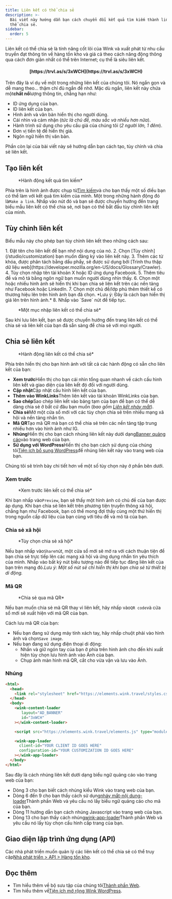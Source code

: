 ```yaml
---
title: Liên kết có thể chia sẻ
description: >-
  Bài viết này hướng dẫn bạn cách chuyển đổi kết quả tìm kiếm thành liên kết có
  thể chia sẻ.
sidebar:
  order: 5
---
```


Liên kết có thể chia sẻ là tính năng cốt lõi của Wink và xuất phát từ nhu cầu truyền đạt thông tin về hàng tồn kho và giá cả theo cách năng động thông qua cách đơn giản nhất có thể trên Internet; cụ thể là siêu liên kết.

<h4 align="center">[https://trvl.as/s/3xWCH](https://trvl.as/s/3xWCH)</h4>


Trên đây là ví dụ về một trong những liên kết của chúng tôi. Nó ngắn gọn và dễ mang theo... thậm chí đủ ngắn để nhớ. Mặc dù ngắn, liên kết này chứa một**chất nổ**lượng thông tin, chẳng hạn như:

* ID ứng dụng của bạn.
* ID liên kết của bạn.
* Hình ảnh và văn bản hiển thị cho người dùng.
* Cái nhìn và cảm nhận (*tức là chủ đề, màu sắc và nhiều hơn nữa*).
* Hành trình sử dụng cho yêu cầu giá của chúng tôi (*2 người lớn, 1 đêm*).
* Đơn vị tiền tệ để hiển thị giá.
* Ngôn ngữ hiển thị văn bản.

Phần còn lại của bài viết này sẽ hướng dẫn bạn cách tạo, tùy chỉnh và chia sẻ liên kết.

## Tạo liên kết

<figure>
  <CloudinaryImage width="350" height="238" resize="scale" quality="best" alt="Hành động" src="academy/inventory-actions" errorImage="noimage_opaque_nyrtl0.png" />

  <figcaption>*Hành động kết quả tìm kiếm*</figcaption>
</figure>


Phía trên là hình ảnh được chụp từ[Tìm kiếm](/studio/search)và cho bạn thấy một số điều bạn có thể làm với kết quả tìm kiếm của mình. Một trong những hành động đó là`Make a link`.
Nhấp vào nút đó và bạn sẽ được chuyển hướng đến trang biểu mẫu liên kết có thể chia sẻ, nơi bạn có thể bắt đầu tùy chỉnh liên kết của mình.

## Tùy chỉnh liên kết

Biểu mẫu này cho phép bạn tùy chỉnh liên kết theo những cách sau:

<Steps>
  1. Đặt tên cho liên kết để bạn nhớ nội dung của nó.
  2. Chọn [Tùy chỉnh](/studio/customization) bạn muốn đăng ký vào liên kết này.
  3. Thêm các từ khóa, được phân tách bằng dấu phẩy, sẽ được sử dụng bởi [Trình thu thập dữ liệu web](https://developer.mozilla.org/en-US/docs/Glossary/Crawler).
  4. Tùy chọn nhập tên tài khoản X hoặc ID ứng dụng Facebook.
  5. Thêm tiêu đề và mô tả bằng ngôn ngữ bạn muốn người dùng nhìn thấy.
  6. Chọn một hoặc nhiều hình ảnh sẽ hiển thị khi bạn chia sẻ liên kết trên các nền tảng như Facebook hoặc LinkedIn.
  7. Chọn một chủ đề/lớp phủ thêm thiết kế có thương hiệu lên trên hình ảnh bạn đã chọn. *Lưu ý: Đây là cách bạn hiển thị giá lên trên hình ảnh.*
  8. Nhấp vào `Save` nút để tiếp tục.
</Steps>


<figure>
  <CloudinaryImage width="350" height="641" resize="scale" quality="best" alt="Liên kết có thể chia sẻ" src="academy/shareable-link" errorImage="noimage_opaque_nyrtl0.png" />

  <figcaption>*Một mục nhập liên kết có thể chia sẻ*</figcaption>
</figure>


Sau khi lưu liên kết, bạn sẽ được chuyển hướng đến trang liên kết có thể chia sẻ và liên kết của bạn đã sẵn sàng để chia sẻ với mọi người.

## Chia sẻ liên kết

<figure>
  <CloudinaryImage width="350" height="641" resize="scale" quality="best" alt="Hành động" src="academy/shareable-link-actions" errorImage="noimage_opaque_nyrtl0.png" />

  <figcaption>*Hành động liên kết có thể chia sẻ*</figcaption>
</figure>


Phía trên hiển thị cho bạn hình ảnh với tất cả các hành động có sẵn cho liên kết của bạn:

* **Xem trước**Hiển thị cho bạn cái nhìn tổng quan nhanh về cách cấu hình liên kết và giao diện của liên kết đó đối với người dùng.
* **Cập nhật**Cập nhật cấu hình liên kết của bạn.
* **Thêm vào WinkLinks**Thêm liên kết vào tài khoản WinkLinks của bạn.
* **Sao chép**Sao chép liên kết vào bảng tạm của bạn để bạn có thể dễ dàng chia sẻ ở bất cứ đâu bạn muốn (*bao gồm [Liên kết nháy mắt](/link-manager/wink-links)*).
* **Chia sẻ**Mở một cửa sổ mới với các tùy chọn chia sẻ trên nhiều mạng xã hội và nền tảng nhắn tin.
* **Mã QR**Tạo mã QR mà bạn có thể chia sẻ trên các nền tảng tập trung nhiều hơn vào hình ảnh như IG.
* **Nhúng**Hiển thị cho bạn cách nhúng liên kết này dưới dạng[Banner quảng cáo](/developers/web-components/#content-loader)vào trang web của bạn.
* **Sử dụng với WordPress**Hiển thị cho bạn cách sử dụng của chúng tôi[Tiện ích bổ sung WordPress](/developers/wordpress)để nhúng liên kết này vào trang web của bạn.

Chúng tôi sẽ trình bày chi tiết hơn về một số tùy chọn này ở phần bên dưới.

### Xem trước

<figure>
  <CloudinaryImage width="700" height="373" resize="scale" quality="best" alt="Xem trước" src="academy/shareable-link-preview" errorImage="noimage_opaque_nyrtl0.png" />

  <figcaption>*Xem trước liên kết có thể chia sẻ*</figcaption>
</figure>


Khi bạn nhấp vào`Preview`, bạn sẽ thấy một hình ảnh có chủ đề của bạn được áp dụng. Khi bạn chia sẻ liên kết trên phương tiện truyền thông xã hội, chẳng hạn như Facebook, bạn có thể mong đợi thấy cùng một thứ hiển thị trong nguồn cấp dữ liệu của bạn cùng với tiêu đề và mô tả của bạn.

### Chia sẻ xã hội

<figure>
  <CloudinaryImage width="350" height="231" resize="scale" quality="best" alt="Chia sẻ xã hội" src="academy/shareable-link-share" errorImage="noimage_opaque_nyrtl0.png" />

  <figcaption>*Tùy chọn chia sẻ xã hội*</figcaption>
</figure>


Nếu bạn nhấp vào`Share`nút, một cửa sổ mới sẽ mở ra với cách thuận tiện để bạn chia sẻ trực tiếp lên các mạng xã hội và ứng dụng nhắn tin yêu thích của mình.
Nhấp vào bất kỳ nút biểu tượng nào để tiếp tục đăng liên kết của bạn trên mạng đó.*Lưu ý: Một số nút sẽ chỉ hiển thị khi bạn chia sẻ từ thiết bị di động.*

### Mã QR

<figure>
  <CloudinaryImage width="350" height="440" resize="scale" quality="best" alt="Chia sẻ xã hội" src="academy/shareable-link-qr-code" errorImage="noimage_opaque_nyrtl0.png" />

  <figcaption>*Chia sẻ qua mã QR*</figcaption>
</figure>


Nếu bạn muốn chia sẻ mã QR thay vì liên kết, hãy nhấp vào`QR code`và cửa sổ mới sẽ xuất hiện với mã QR của bạn.

Cách lưu mã QR của bạn:

* Nếu bạn đang sử dụng máy tính xách tay, hãy nhấp chuột phải vào hình ảnh và chọn`Save image`.
* Nếu bạn đang sử dụng điện thoại di động:
  * Nhấn và giữ ngón tay của bạn ở phía trên hình ảnh cho đến khi xuất hiện tùy chọn lưu hình ảnh vào Ảnh của bạn.
  * Chụp ảnh màn hình mã QR, cắt cho vừa vặn và lưu vào Ảnh.

### Nhúng

```html {3, 6-9, 11, 13-16}
<html>
  <head>
    <link rel="stylesheet" href="https://elements.wink.travel/styles.css"></link>
  </head>
  <body>
    <wink-content-loader
       layout="AD_BANNER"
       id="3xWCH"
    ></wink-content-loader>

    <script src="https://elements.wink.travel/elements.js" type="module" defer></script>

    <wink-app-loader
      client-id="YOUR CLIENT ID GOES HERE"
      configuration-id="YOUR CUSTOMIZATION ID GOES HERE"
    ></wink-app-loader>
  </body>
</html>
```

Sau đây là cách nhúng liên kết dưới dạng biểu ngữ quảng cáo vào trang web của bạn:

* Dòng 3 cho bạn biết cách nhúng kiểu Wink vào trang web của bạn.
* Dòng 6 đến 9 cho bạn thấy cách sử dụng[nháy mắt-nội dung-loader](/developers/web-components/#content-loader)Thành phần Web và yêu cầu nó lấy biểu ngữ quảng cáo cho mã của bạn.
* Dòng 11 hướng dẫn bạn cách nhúng Javascript vào trang web của bạn.
* Dòng 13 cho bạn thấy cách nhúng[wink-app-loader](/developers/web-components/#application-loader)Thành phần Web và yêu cầu nó lấy tùy chọn cấu hình cấp trang của bạn.

## Giao diện lập trình ứng dụng (API)

Các nhà phát triển muốn quản lý các liên kết có thể chia sẻ có thể truy cập[Nhà phát triển > API > Hàng tồn kho](/developers/apis/#inventory-api).

## Đọc thêm

* Tìm hiểu thêm về bộ sưu tập của chúng tôi[Thành phần Web](/developers/web-components).
* Tìm hiểu thêm về[Tiện ích mở rộng Wink WordPress](/developers/wordpress).

